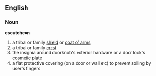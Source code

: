 ==English==
===Noun===
'''escutcheon'''
# a tribal or family [[shield]] or [[coat of arms]]
# a tribal or family [[crest]]
# the insignia around doorknob's exterior hardware or a door lock's cosmetic plate
# a flat protective covering (on a door or wall etc) to prevent soiling by user's fingers